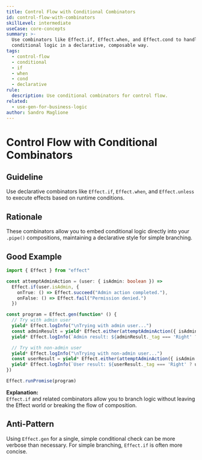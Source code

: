 ```yaml
---
title: Control Flow with Conditional Combinators
id: control-flow-with-combinators
skillLevel: intermediate
useCase: core-concepts
summary: >-
  Use combinators like Effect.if, Effect.when, and Effect.cond to handle
  conditional logic in a declarative, composable way.
tags:
  - control-flow
  - conditional
  - if
  - when
  - cond
  - declarative
rule:
  description: Use conditional combinators for control flow.
related:
  - use-gen-for-business-logic
author: Sandro Maglione
---
```


# Control Flow with Conditional Combinators

## Guideline

Use declarative combinators like `Effect.if`, `Effect.when`, and
`Effect.unless` to execute effects based on runtime conditions.

## Rationale

These combinators allow you to embed conditional logic directly into your
`.pipe()` compositions, maintaining a declarative style for simple branching.

## Good Example

```typescript
import { Effect } from "effect"

const attemptAdminAction = (user: { isAdmin: boolean }) =>
  Effect.if(user.isAdmin, {
    onTrue: () => Effect.succeed("Admin action completed."),
    onFalse: () => Effect.fail("Permission denied.")
  })

const program = Effect.gen(function* () {
  // Try with admin user
  yield* Effect.logInfo("\nTrying with admin user...")
  const adminResult = yield* Effect.either(attemptAdminAction({ isAdmin: true }))
  yield* Effect.logInfo(`Admin result: ${adminResult._tag === 'Right' ? adminResult.right : adminResult.left}`)

  // Try with non-admin user
  yield* Effect.logInfo("\nTrying with non-admin user...")
  const userResult = yield* Effect.either(attemptAdminAction({ isAdmin: false }))
  yield* Effect.logInfo(`User result: ${userResult._tag === 'Right' ? userResult.right : userResult.left}`)
})

Effect.runPromise(program)
```

**Explanation:**  
`Effect.if` and related combinators allow you to branch logic without leaving
the Effect world or breaking the flow of composition.

## Anti-Pattern

Using `Effect.gen` for a single, simple conditional check can be more verbose
than necessary. For simple branching, `Effect.if` is often more concise.
